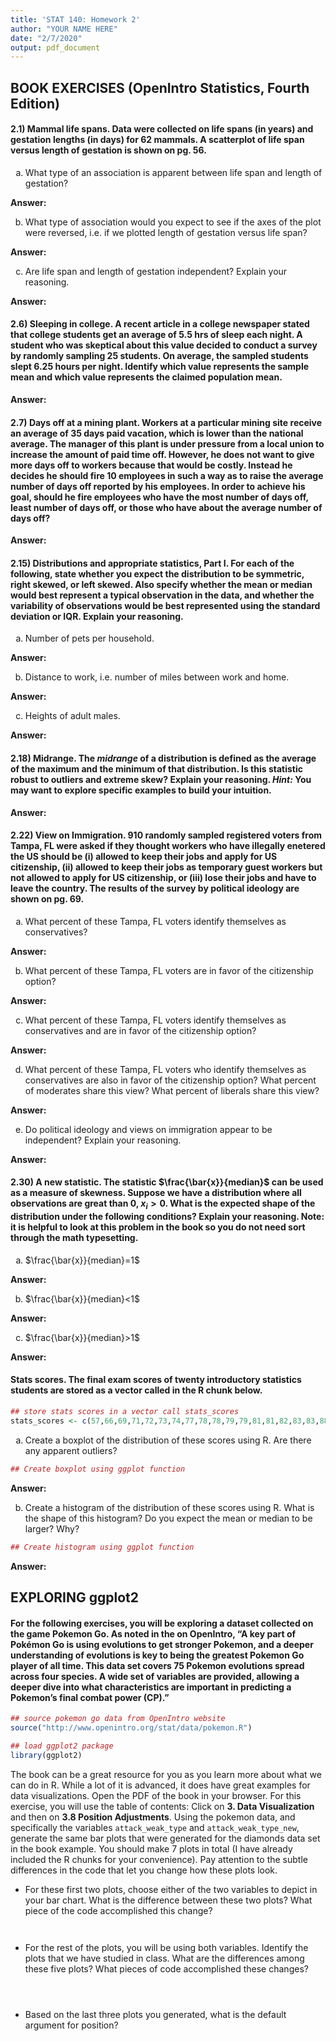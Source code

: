 ---
title: 'STAT 140: Homework 2'
author: "YOUR NAME HERE"
date: "2/7/2020"
output: pdf_document
---

## BOOK EXERCISES (OpenIntro Statistics, Fourth Edition)

#### 2.1) **Mammal life spans.** Data were collected on life spans (in years) and gestation lengths (in days) for 62 mammals. A scatterplot of life span versus length of gestation is shown on pg. 56.

  (a) What type of an association is apparent between life span and length of gestation?

  **Answer:**

  (b) What type of association would you expect to see if the axes of the plot were reversed, i.e. if we plotted length of gestation versus life span?

  **Answer:**

  (c) Are life span and length of gestation independent? Explain your reasoning.

  **Answer:**

#### 2.6) **Sleeping in college.** A recent article in a college newspaper stated that college students get an average of 5.5 hrs of sleep each night. A student who was skeptical about this value decided to conduct a survey by randomly sampling 25 students. On average, the sampled students slept 6.25 hours per night. Identify which value represents the sample mean and which value represents the claimed population mean.

**Answer:**

#### 2.7) **Days off at a mining plant.** Workers at a particular mining site receive an average of 35 days paid vacation, which is lower than the national average. The manager of this plant is under pressure from a local union to increase the amount of paid time off. However, he does not want to give more days off to workers because that would be costly. Instead he decides he should fire 10 employees in such a way as to raise the average number of days off reported by his employees. In order to achieve his goal, should he fire employees who have the most number of days off, least number of days off, or those who have about the average number of days off? 

**Answer:**

#### 2.15) **Distributions and appropriate statistics, Part I.** For each of the following, state whether you expect the distribution to be symmetric, right skewed, or left skewed. Also specify whether the mean or median would best represent a typical observation in the data, and whether the variability of observations would be best represented using the standard deviation or IQR. Explain your reasoning.


  (a) Number of pets per household.

  **Answer:**

  (b) Distance to work, i.e. number of miles between work and home.

  **Answer:**

  (c) Heights of adult males.

  **Answer:**


#### 2.18) **Midrange.** The *midrange* of a distribution is defined as the average of the maximum and the minimum of that distribution. Is this statistic robust to outliers and extreme skew? Explain your reasoning. *Hint:* You may want to explore specific examples to build your intuition.

**Answer:**

#### 2.22) **View on Immigration.** 910 randomly sampled registered voters from Tampa, FL were asked if they thought workers who have illegally enetered the US should be (i) allowed to keep their jobs and apply for US citizenship, (ii) allowed to keep their jobs as temporary guest workers but not allowed to apply for US citizenship, or (iii) lose their jobs and have to leave the country. The results of the survey by political ideology are shown on pg. 69.

  (a) What percent of these Tampa, FL voters identify themselves as conservatives?

  **Answer:**

  (b) What percent of these Tampa, FL voters are in favor of the citizenship option?

  **Answer:**

  (c) What percent of these Tampa, FL voters identify themselves as conservatives and are in favor of the citizenship option?

  **Answer:**

  (d) What percent of these Tampa, FL voters who identify themselves as conservatives are also in favor of the citizenship option? What percent of moderates share this view? What percent of liberals share this view?

  **Answer:**

  (e) Do political ideology and views on immigration appear to be independent? Explain your reasoning.

  **Answer:**


#### 2.30) **A new statistic.** The statistic $\frac{\bar{x}}{median}$ can be used as a measure of skewness. Suppose we have a distribution where all observations are great than 0, $x_i > 0$. What is the expected shape of the distribution under the following conditions? Explain your reasoning. Note: it is helpful to look at this problem in the book so you do not need sort through the math typesetting.


  (a) $\frac{\bar{x}}{median}=1$
  
  **Answer:**
  
  (b) $\frac{\bar{x}}{median}<1$

  **Answer:**

  (c) $\frac{\bar{x}}{median}>1$
  
  **Answer:**


#### **Stats scores.** The final exam scores of twenty introductory statistics students are stored as a vector called \texttt{stats\_scores} in the R chunk below. 

```{r stats scores, tidy=TRUE}
## store stats scores in a vector call stats_scores
stats_scores <- c(57,66,69,71,72,73,74,77,78,78,79,79,81,81,82,83,83,88,89,94)

```

  (a) Create a boxplot of the distribution of these scores using R. Are there any apparent outliers?
  
```{r stats scores boxplot, tidy=TRUE}
## Create boxplot using ggplot function
```
  
  **Answer:**

  (b) Create a histogram of the distribution of these scores using R. What is the shape of this histogram? Do you expect the mean or median to be larger? Why?
  
```{r stats scores histogram, tidy=TRUE}
## Create histogram using ggplot function

```
  
  **Answer:**


## EXPLORING ggplot2

#### For the following exercises, you will be exploring a dataset collected on the game Pokemon Go. As noted in the \href{https://www.openintro.org/stat/data/?data=pokemon}{dataset description} on OpenIntro, "A key part of Pokémon Go is using evolutions to get stronger Pokemon, and a deeper understanding of evolutions is key to being the greatest Pokemon Go player of all time. This data set covers 75 Pokemon evolutions spread across four species. A wide set of variables are provided, allowing a deeper dive into what characteristics are important in predicting a Pokemon's final combat power (CP)." 

```{r pokemon go setup, message=FALSE}
## source pokemon go data from OpenIntro website
source("http://www.openintro.org/stat/data/pokemon.R")

## load ggplot2 package
library(ggplot2)

```

The book \href{"https://r4ds.had.co.nz/"}{R for Data Science} can be a great resource for you as you learn more about what we can do in R. While a lot of it is advanced, it does have great examples for data visualizations. Open the PDF of the book in your browser. For this exercise, you will use the table of contents: Click on **3. Data Visualization** and then on **3.8 Position Adjustments**. Using the pokemon data, and specifically the variables `attack_weak_type` and `attack_weak_type_new`, generate the same bar plots that were generated for the diamonds data set in the book example. You should make 7 plots in total (I have already included the R chunks for your convenience). Pay attention to the subtle differences in the code that let you change how these plots look.

- For these first two plots, choose either of the two variables to depict in your bar chart. What is the difference between these two plots? What piece of the code accomplished this change?

```{r bar chart color outline, fig.cap="R Exercise Plot 1", out.width = '50%', fig.align='center', tidy=TRUE}

```

```{r bar chart color fill, fig.cap="R Exercise Plot 2", out.width = '50%', fig.align='center', tidy=TRUE}

```

- For the rest of the plots, you will be using both variables. Identify the plots that we have studied in class. What are the differences among these five plots? What pieces of code accomplished these changes?

```{r stacked bar chart, fig.cap="R Exercise Plot 3", out.width = '50%', fig.align='center', tidy=TRUE}

```

```{r stacked bar chart translucent, fig.cap="R Exercise Plot 4", out.width = '50%', fig.align='center', tidy=TRUE}

```

```{r stacked bar chart no fill, fig.cap="R Exercise Plot 5", out.width = '50%', fig.align='center', tidy=TRUE}

```

- Based on the last three plots you generated, what is the default argument for position?

```{r standardized stacked bar chart, fig.cap="R Exercise Plot 6", out.width = '50%', fig.align='center', tidy=TRUE}

```

```{r side-by-side bar chart, fig.cap="R Exercise Plot 7", out.width = '50%', fig.align='center', tidy=TRUE}

```